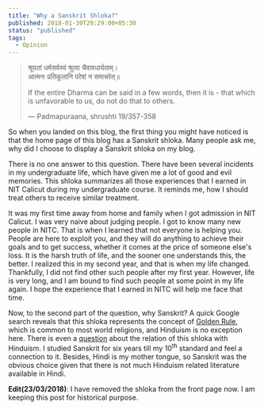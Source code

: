 ```yaml
---
title: "Why a Sanskrit Shloka?"
published: 2018-01-30T20:29:00+05:30
status: "published"
tags:
  - Opinion
---
```


> श्रूयतां धर्मसर्वस्वं श्रुत्वा चैवावधार्यताम्। <br />
> आत्मनः प्रतिकूलानि परेषां न समाचरेत्॥
>
> If the entire Dharma can be said in a few words, then it is - that which is
> unfavorable to us, do not do that to others.<br />
>
> — Padmapuraana, shrushti 19/357-358

So when you landed on this blog, the first thing you might have noticed is that
the home page of this blog has a Sanskrit shloka. Many people ask me, why did I
choose to display a Sanskrit shloka on my blog.

There is no one answer to this question. There have been several incidents in my
undergraduate life, which have given me a lot of good and evil memories. This
shloka summarizes all those experiences that I earned in NIT Calicut during my
undergraduate course. It reminds me, how I should treat others to receive
similar treatment.

It was my first time away from home and family when I got admission in NIT
Calicut. I was very naive about judging people. I got to know many new people in
NITC. That is when I learned that not everyone is helping you. People are here
to exploit you, and they will do anything to achieve their goals and to get
success, whether it comes at the price of someone else's loss. It is the harsh
truth of life, and the sooner one understands this, the better. I realized this
in my second year, and that is when my life changed. Thankfully, I did not find
other such people after my first year. However, life is very long, and I am
bound to find such people at some point in my life again. I hope the experience
that I earned in NITC will help me face that time.

Now, to the second part of the question, why Sanskrit? A quick Google search
reveals that this shloka represents the concept of
[Golden Rule](https://en.wikipedia.org/wiki/Golden_Rule), which is common to
most world religions, and Hinduism is no exception here. There is even a
[question](https://hinduism.stackexchange.com/questions/21431/what-all-hindu-scriptures-advocate-the-golden-rule-and-what-is-the-oldest-hindu)
about the relation of this shloka with Hinduism. I studied Sanskrit for six
years till my 10<sup>th</sup> standard and feel a connection to it. Besides,
Hindi is my mother tongue, so Sanskrit was the obvious choice given that there
is not much Hinduism related literature available in Hindi.

**Edit(23/03/2018)**: I have removed the shloka from the front page now. I am
keeping this post for historical purpose.
